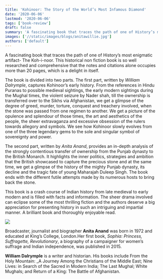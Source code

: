 ```yaml
---
title: 'Kohinoor: The Story of the World’s Most Infamous Diamond'
date: '2020-06-06'
lastmod: '2020-06-06'
tags: ['book-review']
draft: false
summary: 'A fascinating book that traces the path of one of History’s most enigmatic artifact- The Koh-i-noor. This historical non fiction book is so well researched and comprehensive that the notes and citations alone occupies more than 20 pages, which is a delight in itself...'
images: ['//static/images/blogs/anitawillie.jpg']
authors: ['default']
---
```


A fascinating book that traces the path of one of History’s most enigmatic artifact- The Koh-i-noor. This historical non fiction book is so well researched and comprehensive that the notes and citations alone occupies more than 20 pages, which is a delight in itself.

The book is divided into two parts. The first part, written by _William Dalrymple_, captures Kohinoor’s early history. From the references in Hindu Puranas to possible medieval sightings, the early modern sightings during the Mughal times, the violent seizure by Nader shah, till the ownership is transferred over to the Sikhs via Afghanistan, we get a glimpse of the degree of greed, murder, torture, conquest and treachery involved, when the stone was passed from one regimen to another. We get a picture of the opulence and splendour of those times, the art and aesthetics of the people, the sheer extravaganza and excessive obsession of the rulers towards allegory and symbols. We see how Kohinoor slowly evolves from one of the three legendary gems to the sole and singular symbol of sovereignty and power.

The second part, written by _Anita Anand_, provides an in-depth analysis of the strongly contentious transfer of ownership from the Punjab dynasty to the British Monarch. It highlights the inner politics, strategies and ambition that the British showcased to capture the precious stone and at the same time, we get a glimpse of the history of the mighty Punjab dynasty, its decline and the tragic fate of young Maharajah Duleep Singh. The book ends with the different futile attempts made by its numerous hosts to bring back the stone.

This book is a crash course of Indian history from late medieval to early modern and is filled with facts and information. The sheer drama involved can eclipse some of the most thrilling fiction and the authors deserve a big appreciation for presenting history in such an intriguing and impartial manner. A brilliant book and thoroughly enjoyable read.


![](/static/images/blogs/anitawillie.jpg)

Broadcaster, journalist and biographer **Anita Anand** was born in 1972 and educated at King’s College, London.Her first book, _Sophia: Princess, Suffragette, Revolutionary_, a biography of a campaigner for women’s suffrage and Indian independence, was published in 2015.

**William Dalrymple** is a writer and historian. His books include From the Holy Mountain: _A Journey Among the Christians of the Middle East; Nine Lives: in Search of the Sacred in Modern India; The Last Mughal; White Mughals; and Return of a King: The Battle of Afghanistan.


